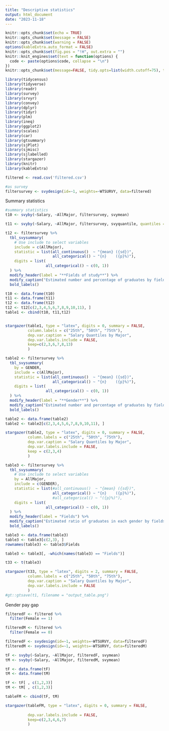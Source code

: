 ```yaml
---
title: "Descriptive statistics"
output: html_document
date: "2023-11-18"
---
```


```r
knitr::opts_chunk$set(echo = TRUE)
knitr::opts_chunk$set(message = FALSE) 
knitr::opts_chunk$set(warning = FALSE) 
options(kableExtra.auto_format = FALSE)
knitr::opts_chunk$set(fig.pos = "!H", out.extra = "")
knitr::knit_engines$set(text = function(options) {
  code <- paste(options$code, collapse = "\n")
})
knitr::opts_chunk$set(message=FALSE, tidy.opts=list(width.cutoff=75), tidy=TRUE) 
```

```r
library(tidycensus)
library(tidyverse)
library(readr)
library(survey)
library(srvyr)
library(convey)
library(dplyr)
library(tidyr)
library(plm)
library(ineq)
library(ggplot2)
library(scales)
library(car)
library(gtsummary)
library(sjPlot)
library(sjmisc)
library(sjlabelled)
library(stargazer)
library(knitr)
library(kableExtra)
```


```r
filtered <- read.csv('filtered.csv')
```


```r
#as survey
filtersurvey <- svydesign(id=~1, weights=~WTSURVY, data=filtered)
```

Summary statistics
```r
#summary statistics
t10 <- svyby(~Salary, ~AllMajor, filtersurvey, svymean)

t11 <- svyby(~Salary, ~AllMajor, filtersurvey, svyquantile, quantiles = c(0.25, 0.5, 0.75))

t12 <- filtersurvey %>% 
  tbl_svysummary(
    # Use include to select variables
    include = c(AllMajor),
    statistic = list(all_continuous()  ~ "{mean} ({sd})",
                     all_categorical() ~ "{n}    ({p}%)"),
    digits = list(
                  all_categorical() ~ c(0, 1))
  ) %>%
  modify_header(label = "**Fields of study**") %>%
  modify_caption("Estimated number and percentage of graduates by fields of study (weighted)") %>%
  bold_labels()

t10 <- data.frame(t10)
t11 <- data.frame(t11)
t12 <- data.frame(t12)
t12 <- t12[c(2,3,4,5,6,7,8,9,10,11), ]
table1 <- cbind(t10, t11,t12)


stargazer(table1, type = "latex", digits = 0, summary = FALSE, 
          column.labels = c("25th", "50th", "75th"), 
          dep.var.caption = "Salary Quantiles by Major", 
          dep.var.labels.include = FALSE,
          keep=c(2,3,6,7,8,13)
          )
```


```r
table2 <- filtersurvey %>% 
  tbl_svysummary(
    by = GENDER,
    include = c(AllMajor),
    statistic = list(all_continuous()  ~ "{mean} ({sd})",
                     all_categorical() ~ "{n}    ({p}%)"),
    digits = list(
                  all_categorical() ~ c(0, 1))
  ) %>%
  modify_header(label = "**Gender**") %>%
  modify_caption("Estimated number and percentage of graduates by fields of study and gender(weighted)") %>%
  bold_labels()

table2 <- data.frame(table2)
table2 <- table2[c(2,3,4,5,6,7,8,9,10,11), ]

stargazer(table2, type = "latex", digits = 0, summary = FALSE, 
          column.labels = c("25th", "50th", "75th"), 
          dep.var.caption = "Salary Quantiles by Major", 
          dep.var.labels.include = FALSE,
          keep = c(2,3,4)
          )
```

```r
table3 <- filtersurvey %>% 
  tbl_svysummary(
    # Use include to select variables
    by = AllMajor,
    include = c(GENDER),
    statistic = list(#all_continuous()  ~ "{mean} ({sd})",
                     all_categorical() ~ "{n}    ({p}%)"),
                     #all_categorical() ~ "({p}%)"),
    digits = list(
                  all_categorical() ~ c(0, 1))
  ) %>%
  modify_header(label = "Fields") %>%
  modify_caption("Estimated ratio of graduates in each gender by fields of study (weighted)") %>%
  bold_labels()

```

```r
table3 <- data.frame(table3)
table3 <- table3[c(2,3), ]
rownames(table3) <- table3$Fields

table3 <- table3[, -which(names(table3) == "Fields")]

t33 <- t(table3)


```

```r
stargazer(t33, type = "latex", digits = 2, summary = FALSE, 
          column.labels = c("25th", "50th", "75th"), 
          dep.var.caption = "Salary Quantiles by Major", 
          dep.var.labels.include = FALSE
          )
#gt::gtsave(t1, filename = "output_table.png")
```



Gender pay gap
```r
filteredF <- filtered %>%
  filter(Female == 1)

filteredM <- filtered %>%
  filter(Female == 0)

filteredF <- svydesign(id=~1, weights=~WTSURVY, data=filteredF)
filteredM <- svydesign(id=~1, weights=~WTSURVY, data=filteredM)
```


```r
tF <- svyby(~Salary, ~AllMajor, filteredF, svymean)
tM <- svyby(~Salary, ~AllMajor, filteredM, svymean)

tF <- data.frame(tF)
tM <- data.frame(tM)

tF <- tF[ , c(1,2,3)]
tM <- tM[ , c(1,2,3)]

tableFM <- cbind(tF, tM)

stargazer(tableFM, type = "latex", digits = 0, summary = FALSE, 
          
          dep.var.labels.include = FALSE,
          keep=c(2,3,4,6,7)
          )
```